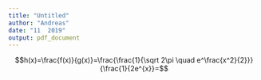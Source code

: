 ```yaml
---
title: "Untitled"
author: "Andreas"
date: "11  2019"
output: pdf_document
---
```




$$h(x)=\frac{f(x)}{g(x)}=\frac{\frac{1}{\sqrt 2\pi \quad e^\frac{x^2}{2}}}{\frac{1}{2e^{x}}=$$








